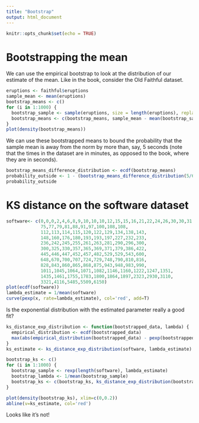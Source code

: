 ---
title: "Bootstrap"
output: html_document
---

```{r setup, include=FALSE}
knitr::opts_chunk$set(echo = TRUE)
```

# Bootstrapping the mean

We can use the empirical bootstrap to look at the distribution of our estimate of the mean.
Like in the book, consider the Old Faithful dataset.

```{r}
eruptions <- faithful$eruptions
sample_mean <- mean(eruptions)
bootstrap_means <- c()
for (i in 1:1000) {
  bootstrap_sample <- sample(eruptions, size = length(eruptions), replace = TRUE)
  bootstrap_means <- c(bootstrap_means, sample_mean - mean(bootstrap_sample))
}
plot(density(bootstrap_means))
```

We can use these bootstrapped means to bound the probability that the sample mean is away from the norm by more than, say, 5 seconds (note that the times in the dataset are in minutes, as opposed to the book, where they are in seconds).

```{r}
bootstrap_means_difference_distribution <- ecdf(bootstrap_means)
probability_outside <- 1 - (bootstrap_means_difference_distribution(5/60) - bootstrap_means_difference_distribution(-5/60))
probability_outside
```

# KS distance on the software dataset

```{r}
software<- c(0,0,0,2,4,6,8,9,10,10,10,12,15,15,16,21,22,24,26,30,30,31,33,36,44,50,55,58,65,68,
             75,77,79,81,88,91,97,100,108,108,
             112,113,114,115,120,122,129,134,138,143,
             148,160,176,180,193,193,197,227,232,233,
             236,242,245,255,261,263,281,290,296,300,
             300,325,330,357,365,369,371,379,386,422,
             445,446,447,452,457,482,529,529,543,600,
             648,670,700,707,724,729,748,790,810,816,
             828,843,860,865,868,875,943,948,983,990,
             1011,1045,1064,1071,1082,1146,1160,1222,1247,1351,
             1435,1461,1755,1783,1800,1864,1897,2323,2930,3110,
             3321,4116,5485,5509,6150)
plot(ecdf(software))
lambda_estimate = 1/mean(software)
curve(pexp(x, rate=lambda_estimate), col='red', add=T)
```

Is the exponential distribution with the estimated parameter really a good fit?

```{r}
ks_distance_exp_distribution <- function(bootstrapped_data, lambda) {
  empirical_distribution <- ecdf(bootstrapped_data)
  max(abs(empirical_distribution(bootstrapped_data) - pexp(bootstrapped_data, rate = lambda)))
}
ks_estimate <- ks_distance_exp_distribution(software, lambda_estimate)

bootstrap_ks <- c()
for (i in 1:1000) {
  bootstrap_sample <- rexp(length(software), lambda_estimate)
  bootstrap_lambda <- 1/mean(bootstrap_sample)
  bootstrap_ks <- c(bootstrap_ks, ks_distance_exp_distribution(bootstrap_sample, bootstrap_lambda))
}

plot(density(bootstrap_ks), xlim=c(0,0.2))
abline(v=ks_estimate, col='red')
```

Looks like it's not!






